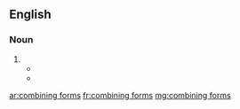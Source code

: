 ==English==

===Noun===
{{head|en|noun plural form}}

# {{plural of|combining form|lang=en}}
#* {{quote-book|year=2007|last=Matthews|first=P. H.|authorlink=|chapter=combining form|title=The concise Oxford dictionary of linguistics|edition=2nd|location=Oxford [u.a.]|publisher=Oxford University Press|isbn=9780199202720|pages=63–64|pageurl=https://books.google.com/books?id=4JdI9_Jl_AsC&pg=PA63|passage=Common in English, where in some [[putative]] compounds, such as [[autocrat]] or [[technocrat]], both members would be '''combining forms'''.}}
#* {{seemoreCites|combining form|lang=en}}

[[ar:combining forms]]
[[fr:combining forms]]
[[mg:combining forms]]
